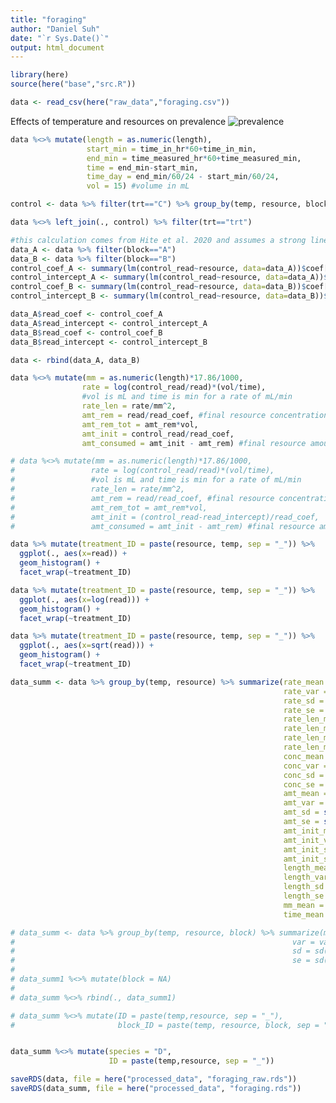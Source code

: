 ```yaml
---
title: "foraging"
author: "Daniel Suh"
date: "`r Sys.Date()`"
output: html_document
---
```


```r
library(here)
source(here("base","src.R"))
```

```r
data <- read_csv(here("raw_data","foraging.csv"))
```
Effects of temperature and resources on prevalence
![prevalence](figures/prob_inf.png)


```r
data %<>% mutate(length = as.numeric(length),
                 start_min = time_in_hr*60+time_in_min,
                 end_min = time_measured_hr*60+time_measured_min,
                 time = end_min-start_min,
                 time_day = end_min/60/24 - start_min/60/24,
                 vol = 15) #volume in mL

control <- data %>% filter(trt=="C") %>% group_by(temp, resource, block) %>% summarize(control_read = mean(read, na.rm=T))

data %<>% left_join(., control) %>% filter(trt=="trt")
```

```r
#this calculation comes from Hite et al. 2020 and assumes a strong linear relationship between fluorescence and algae conc
data_A <- data %>% filter(block=="A")
data_B <- data %>% filter(block=="B")
control_coef_A <- summary(lm(control_read~resource, data=data_A))$coef[2]
control_intercept_A <- summary(lm(control_read~resource, data=data_A))$coef[1]
control_coef_B <- summary(lm(control_read~resource, data=data_B))$coef[2]
control_intercept_B <- summary(lm(control_read~resource, data=data_B))$coef[1]

data_A$read_coef <- control_coef_A
data_A$read_intercept <- control_intercept_A
data_B$read_coef <- control_coef_B
data_B$read_intercept <- control_intercept_B

data <- rbind(data_A, data_B)

data %<>% mutate(mm = as.numeric(length)*17.86/1000,
                rate = log(control_read/read)*(vol/time), 
                #vol is mL and time is min for a rate of mL/min
                rate_len = rate/mm^2,
                amt_rem = read/read_coef, #final resource concentration
                amt_rem_tot = amt_rem*vol,
                amt_init = control_read/read_coef,
                amt_consumed = amt_init - amt_rem) #final resource amount

# data %<>% mutate(mm = as.numeric(length)*17.86/1000,
#                 rate = log(control_read/read)*(vol/time), 
#                 #vol is mL and time is min for a rate of mL/min
#                 rate_len = rate/mm^2,
#                 amt_rem = read/read_coef, #final resource concentration
#                 amt_rem_tot = amt_rem*vol,
#                 amt_init = (control_read-read_intercept)/read_coef,
#                 amt_consumed = amt_init - amt_rem) #final resource amount
```


```r
data %>% mutate(treatment_ID = paste(resource, temp, sep = "_")) %>%
  ggplot(., aes(x=read)) + 
  geom_histogram() +
  facet_wrap(~treatment_ID)

data %>% mutate(treatment_ID = paste(resource, temp, sep = "_")) %>%
  ggplot(., aes(x=log(read))) + 
  geom_histogram() +
  facet_wrap(~treatment_ID)

data %>% mutate(treatment_ID = paste(resource, temp, sep = "_")) %>%
  ggplot(., aes(x=sqrt(read))) + 
  geom_histogram() +
  facet_wrap(~treatment_ID)
```



```r
data_summ <- data %>% group_by(temp, resource) %>% summarize(rate_mean = mean(rate),
                                                             rate_var = var(rate),
                                                             rate_sd = sd(rate),
                                                             rate_se = sd(rate)/sqrt(n()),
                                                             rate_len_mean = mean(rate_len, na.rm=T),
                                                             rate_len_mean_var = var(rate_len, na.rm=T),
                                                             rate_len_mean_sd = sd(rate_len, na.rm=T),
                                                             rate_len_mean_se = sd(rate_len, na.rm=T)/sqrt(sum(!is.na(rate_len))),
                                                             conc_mean = mean(amt_rem),
                                                             conc_var = var(amt_rem),
                                                             conc_sd = sd(amt_rem),
                                                             conc_se = sd(amt_rem)/sqrt(n()),
                                                             amt_mean = mean(amt_rem_tot),
                                                             amt_var = var(amt_rem_tot),
                                                             amt_sd = sd(amt_rem_tot),
                                                             amt_se = sd(amt_rem_tot)/sqrt(n()),
                                                             amt_init_mean = mean(amt_init),
                                                             amt_init_var = var(amt_init),
                                                             amt_init_sd = sd(amt_init),
                                                             amt_init_se = sd(amt_init)/sqrt(n()),
                                                             length_mean = mean(length, na.rm = T),
                                                             length_var = var(length, na.rm = T),
                                                             length_sd = sd(length, na.rm = T),
                                                             length_se = sd(length, na.rm = T)/sqrt(n()),
                                                             mm_mean = mean(mm, na.rm = T),
                                                             time_mean = mean(time_day, na.rm = T)) %>% ungroup()

# data_summ <- data %>% group_by(temp, resource, block) %>% summarize(mean_rate = mean(rate),
#                                                              var = var(rate),
#                                                              sd = sd(rate),
#                                                              se = sd(rate)/sqrt(n()))
# 
# data_summ1 %<>% mutate(block = NA)
# 
# data_summ %<>% rbind(., data_summ1)

# data_summ %<>% mutate(ID = paste(temp,resource, sep = "_"),
#                       block_ID = paste(temp, resource, block, sep = "_"))


data_summ %<>% mutate(species = "D",
                      ID = paste(temp,resource, sep = "_"))

saveRDS(data, file = here("processed_data", "foraging_raw.rds"))
saveRDS(data_summ, file = here("processed_data", "foraging.rds"))

```





